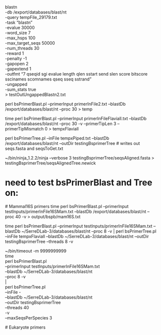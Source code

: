 

blastn \
  -db /export/databases/blast/nt \
  -query tempFile_29179.txt \
  -task "blastn" \
  -evalue 30000 \
  -word_size 7 \
  -max_hsps 100 \
  -max_target_seqs 50000 \
  -num_threads 30 \
  -reward 1 \
  -penalty -1 \
  -gapopen 2 \
  -gapextend 1 \
  -outfmt "7 qseqid sgi evalue length qlen sstart send slen score bitscore sscinames scomnames qseq sseq sstrand" \
  -ungapped \
  -sum_stats true \
  > testOutUngappedBlastn2.txt
  
  
  
perl bsPrimerBlast.pl --primerInput primerInFile2.txt --blastDb /export/databases/blast/nt --proc 30 > temp



time perl bsPrimerBlast.pl --primerInput primerInFileFlaviall.txt --blastDb /export/databases/blast/nt --proc 30 -v --primerTipLen 3 --primerTipMismatch 0 > tempxFlaviall

perl bsPrimerTree.pl --inFile tempxPiped.txt --blastDb /export/databases/blast/nt --outDir testingBsprimerTree
# writes out seqs.fasta and seqsToGet.txt




~/bin/ninja_1.2.2/ninja --verbose 3 testingBsprimerTree/seqsAligned.fasta > testingBsprimerTree/seqsAlignedTree.newick


# need to test bsPrimerBlast and Tree on:
  # Mammal16S primers
time perl bsPrimerBlast.pl --primerInput testInputs/primerInFile16SMam.txt --blastDb /export/databases/blast/nt --proc 40 -v > output/bspb/mam16S.txt

time perl bsPrimerBlast.pl --primerInput testInputs/primerInFile16SMam.txt --blastDb ~/SerreDLab-3/databases/blast/nt --proc 8 -v | perl bsPrimerTree.pl --inFile tempxFlaviall --blastDb ~/SerreDLab-3/databases/blast/nt --outDir testingBsprimerTree --threads 8 -v


~/bin/timeout -m 9999999999 \
  time \
    perl bsPrimerBlast.pl \
      --primerInput testInputs/primerInFile16SMam.txt \
      --blastDb ~/SerreDLab-3/databases/blast/nt \
      --proc 8 -v \
      | \
    perl bsPrimerTree.pl \
      --inFile - \
      --blastDb ~/SerreDLab-3/databases/blast/nt \
      --outDir testingBsprimerTree \
      --threads 40 \
      -v \
      --maxSeqsPerSpecies 3

  
  

  # Eukaryote primers
  
  
  
  
  
